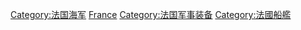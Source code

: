 [[Category:法国海军|Category:法国海军]]
[[Category:各国海军船舰|France]]
[[Category:法国军事装备|Category:法国军事装备]]
[[Category:法國船艦|Category:法國船艦]]